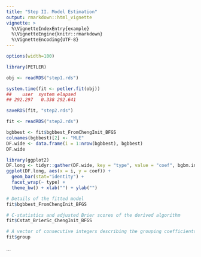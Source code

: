 ```yaml
---
title: "Step II. Model Estimation"
output: rmarkdown::html_vignette
vignette: >
  %\VignetteIndexEntry{example}
  %\VignetteEngine{knitr::rmarkdown}
  %\VignetteEncoding{UTF-8}
---
```


```r
options(width=100)
```

```r
library(PETLER)
```

```r
obj <- readRDS("step1.rds")
```

```r
system.time(fit <- petler.fit(obj))
##    user  system elapsed 
## 292.297   0.338 292.641
```

```r
saveRDS(fit, "step2.rds")
```

```r
fit <- readRDS("step2.rds")
```

```r
bgbbest <- fit$bgbbest_FromChengInit_BFGS
colnames(bgbbest)[2] <- "MLE"
DF.wide <- data.frame(i = 1:nrow(bgbbest), bgbbest)
DF.wide
```

```r
library(ggplot2)
DF.long <- tidyr::gather(DF.wide, key = "type", value = "coef", bgbm.init:BIC.Orig)
ggplot(DF.long, aes(x = i, y = coef)) + 
  geom_bar(stat="identity") + 
  facet_wrap(~ type) + 
  theme_bw() + xlab("") + ylab("") 
```

```r
# Details of the fitted model
fit$bgbbest_FromChengInit_BFGS
```

```r
# C-statistics and adjusted Brier scores of the derived algorithm
fit$Cstat_BrierSc_ChengInit_BFGS
```

```r
# A vector of consecutive integers describing the grouping coefficients
fit$group
```

...

